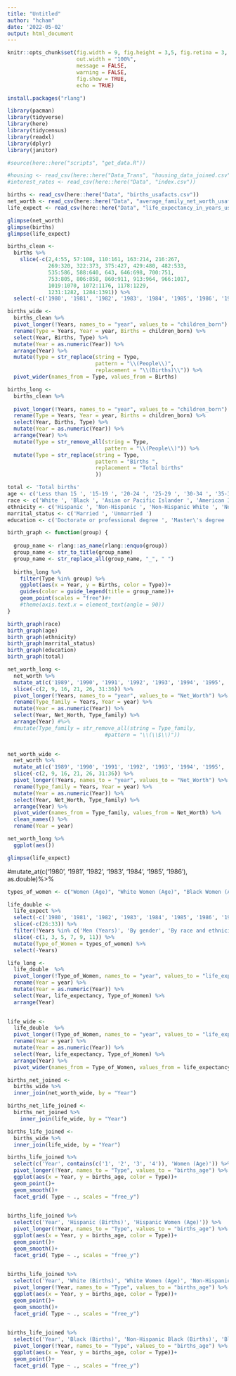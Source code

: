```yaml
---
title: "Untitled"
author: "hcham"
date: '2022-05-02'
output: html_document
---
```

```r
knitr::opts_chunk$set(fig.width = 9, fig.height = 3,5, fig.retina = 3,
                      out.width = "100%",
                      message = FALSE,
                      warning = FALSE,
                      fig.show = TRUE,
                      echo = TRUE)
```

```r
install.packages("rlang")
```


```r
library(pacman)
library(tidyverse)
library(here)
library(tidycensus)
library(readxl)
library(dplyr)
library(janitor)

```


```r
#source(here::here("scripts", "get_data.R"))
```
```r
#housing <- read_csv(here::here("Data_Trans", "housing_data_joined.csv"))
#interest_rates <- read_csv(here::here("Data", "index.csv"))
```
```r
births <- read_csv(here::here("Data", "births_usafacts.csv"))
net_worth <- read_csv(here::here("Data", "average_family_net_worth_usafacts.csv"))
life_expect <- read_csv(here::here("Data", "life_expectancy_in_years_usafacts.csv"))
```
```r
glimpse(net_worth)
glimpse(births)
glimpse(life_expect)
```


```r
births_clean <-
  births %>% 
    slice(-c(2,4:55, 57:108, 110:161, 163:214, 216:267, 
             269:320, 322:373, 375:427, 429:480, 482:533, 
             535:586, 588:640, 643, 646:698, 700:751, 
             753:805, 806:858, 860:911, 913:964, 966:1017, 
             1019:1070, 1072:1176, 1178:1229, 
             1231:1282, 1284:1391)) %>% 
  select(-c('1980', '1981', '1982', '1983', '1984', '1985', '1986', '1987', '1988', '2020')) 
```



```r
births_wide <-
  births_clean %>%
  pivot_longer(!Years, names_to = "year", values_to = "children_born") %>% 
  rename(Type = Years, Year = year, Births = children_born) %>% 
  select(Year, Births, Type) %>% 
  mutate(Year = as.numeric(Year)) %>%
  arrange(Year) %>%
  mutate(Type = str_replace(string = Type,
                            pattern = "\\(People\\)",
                            replacement = "\\(Births)\\")) %>%
  pivot_wider(names_from = Type, values_from = Births)

```
```r
births_long <- 
  births_clean %>%
  
  pivot_longer(!Years, names_to = "year", values_to = "children_born") %>% 
  rename(Type = Years, Year = year, Births = children_born) %>% 
  select(Year, Births, Type) %>% 
  mutate(Year = as.numeric(Year)) %>% 
  arrange(Year) %>%
  mutate(Type = str_remove_all(string = Type,
                               pattern = "\\(People\\)")) %>% 
  mutate(Type = str_replace(string = Type,
                            pattern = "Births ",
                            replacement = "Total births"
                            ))
```


```r
total <- 'Total births'
age <- c('Less than 15 ', '15-19 ', '20-24 ', '25-29 ', '30-34 ', '35-39 ', '40-45 ', '45 or older ')
race <- c('White ', 'Black ', 'Asian or Pacific Islander ', 'American Indian or Alaska Native ')
ethnicity <- c('Hispanic ', 'Non-Hispanic ', 'Non-Hispanic White ', 'Non-Hispanic Black ')
marrital_status <- c('Married ', 'Unmarried ')
education <- c('Doctorate or professional degree ', 'Master\'s degree ', 'Bachelor\'s degree  ', 'Associate degree ', 'Some college credit, but not a degree ', 'High school, no diploma ', '8th grade or less ', 'High school graduate or GED ')

```

```r
birth_graph <- function(group) {
 
  group_name <- rlang::as_name(rlang::enquo(group))
  group_name <- str_to_title(group_name)
  group_name <- str_replace_all(group_name, "_", " ")
  
  births_long %>% 
    filter(Type %in% group) %>%
    ggplot(aes(x = Year, y = Births, color = Type))+
    guides(color = guide_legend(title = group_name))+
    geom_point(scales = "free")#+
    #theme(axis.text.x = element_text(angle = 90))
}

```

```r
birth_graph(race)
birth_graph(age)
birth_graph(ethnicity)
birth_graph(marrital_status)
birth_graph(education)
birth_graph(total)
```


```r
net_worth_long <- 
  net_worth %>% 
  mutate_at(c('1989', '1990', '1991', '1992', '1993', '1994', '1995', '1996', '1997', '1999', '2000', '2002', '2003', '2005', '2006', '2008', '2009', '2011', '2012', '2014', '2015', '2017', '2018'), as.double) %>% 
  slice(-c(2, 9, 16, 21, 26, 31:36)) %>% 
  pivot_longer(!Years, names_to = "year", values_to = "Net_Worth") %>% 
  rename(Type_family = Years, Year = year) %>% 
  mutate(Year = as.numeric(Year)) %>% 
  select(Year, Net_Worth, Type_family) %>% 
  arrange(Year) #%>%
  #mutate(Type_family = str_remove_all(string = Type_family,
                               #pattern = "\\(\\$\\)"))
  
```



```r
net_worth_wide <- 
  net_worth %>% 
  mutate_at(c('1989', '1990', '1991', '1992', '1993', '1994', '1995', '1996', '1997', '1999', '2000', '2002', '2003', '2005', '2006', '2008', '2009', '2011', '2012', '2014', '2015', '2017', '2018'), as.double) %>% 
  slice(-c(2, 9, 16, 21, 26, 31:36)) %>% 
  pivot_longer(!Years, names_to = "year", values_to = "Net_Worth") %>% 
  rename(Type_family = Years, Year = year) %>% 
  mutate(Year = as.numeric(Year)) %>% 
  select(Year, Net_Worth, Type_family) %>% 
  arrange(Year) %>%
  pivot_wider(names_from = Type_family, values_from = Net_Worth) %>% 
  clean_names() %>% 
  rename(Year = year)

```

```r
net_worth_long %>% 
  ggplot(aes())
```


```r
glimpse(life_expect)
```

#mutate_at(c('1980', '1981', '1982', '1983', '1984', '1985', '1986'), as.double)%>%
```r
types_of_women <- c("Women (Age)", "White Women (Age)", "Black Women (Age)", "Hispanic Women (Age)", "White non Hispanic Women (Age)", "Black non Hispanic Women (Age)")

life_double <-
  life_expect %>% 
  select(-c('1980', '1981', '1982', '1983', '1984', '1985', '1986', '1987', '1988', '2020')) %>% 
  slice(-c(26:33)) %>% 
  filter(!Years %in% c('Men (Years)', 'By gender', 'By race and ethnicity')) %>% 
  slice(-c(1, 3, 5, 7, 9, 11)) %>% 
  mutate(Type_of_Women = types_of_women) %>% 
  select(-Years)

```

```r
life_long <- 
  life_double  %>% 
  pivot_longer(!Type_of_Women, names_to = "year", values_to = "life_expectancy") %>% 
  rename(Year = year) %>% 
  mutate(Year = as.numeric(Year)) %>% 
  select(Year, life_expectancy, Type_of_Women) %>% 
  arrange(Year)
 
```

```r
life_wide <- 
  life_double  %>% 
  pivot_longer(!Type_of_Women, names_to = "year", values_to = "life_expectancy") %>% 
  rename(Year = year) %>% 
  mutate(Year = as.numeric(Year)) %>% 
  select(Year, life_expectancy, Type_of_Women) %>% 
  arrange(Year) %>% 
  pivot_wider(names_from = Type_of_Women, values_from = life_expectancy)
```

```r
births_net_joined <- 
  births_wide %>% 
  inner_join(net_worth_wide, by = "Year")

```



```r
births_net_life_joined <-
  births_net_joined %>% 
    inner_join(life_wide, by = "Year")
```

```r
births_life_joined <- 
  births_wide %>% 
  inner_join(life_wide, by = "Year")


```
```r

births_life_joined %>% 
  select(c('Year', contains(c('1', '2', '3', '4')), 'Women (Age)')) %>% 
  pivot_longer(!Year, names_to = "Type", values_to = "births_age") %>% 
  ggplot(aes(x = Year, y = births_age, color = Type))+
  geom_point()+
  geom_smooth()+
  facet_grid( Type ~ ., scales = "free_y")
 
```


```r

births_life_joined %>% 
  select(c('Year', 'Hispanic (Births)', 'Hispanic Women (Age)')) %>% 
  pivot_longer(!Year, names_to = "Type", values_to = "births_age") %>% 
  ggplot(aes(x = Year, y = births_age, color = Type))+
  geom_point()+
  geom_smooth()+
  facet_grid( Type ~ ., scales = "free_y")
 
```

```r

births_life_joined %>% 
  select(c('Year', 'White (Births)', 'White Women (Age)', 'Non-Hispanic White (Births)', 'White non Hispanic Women (Age)')) %>% 
  pivot_longer(!Year, names_to = "Type", values_to = "births_age") %>% 
  ggplot(aes(x = Year, y = births_age, color = Type))+
  geom_point()+
  geom_smooth()+
  facet_grid( Type ~ ., scales = "free_y")
 
```



```r
births_life_joined %>% 
  select(c('Year', 'Black (Births)', 'Non-Hispanic Black (Births)', 'Black Women (Age)', 'Black non Hispanic Women (Age)')) %>% 
  pivot_longer(!Year, names_to = "Type", values_to = "births_age") %>% 
  ggplot(aes(x = Year, y = births_age, color = Type))+
  geom_point()+
  facet_grid( Type ~ ., scales = "free_y")
 
```

